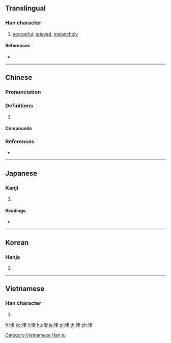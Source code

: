 {{also|淒}}
==Translingual==

===Han character===
{{Han char|rn=61|rad=心|as=08|sn=11|four=95047|canj=PJLV|ids=⿰忄妻}}

# [[sorrowful]], [[grieved]], [[melancholy]]

====References====
* {{Han ref|kx=0389.190|dkj=10744|dj=0723.060|hdz=42314.100|uh=60BD|ud=24765|bh=B17E|bd=45438}}

----

==Chinese==
{{zh-forms|s=凄}}

===Pronunciation===
{{zh-pron
|m=qī
|c=cai1
|mn=chhi
|mc=y
|oc=y
|cat=
}}

===Definitions===
{{zh-hanzi}}

# {{rfdef|zh}}

====Compounds====
{{zh-der|哀悽|孤孤悽悽|悲悽|悽傷|悽切|悽婉|悽怨|悽悽|悽悽惶惶|悽悽慘慘|悽惘|悽惶|悽惻|悽愴|悽慘|悽楚|悽涼|悽然|悽苦|慘悽|憯悽}}

===References===
* {{R:nan:thcwdq}}

----

==Japanese==

===Kanji===
{{ja-kanji|grade=|rs=心08}}

# {{defn|lang=ja|sort=心08}}

====Readings====
* {{ja-readings|on=[[せい]] (sei)|kun=[[いたむ]] (itamu)}}

----

==Korean==

===Hanja===
{{ko-hanja|hangeul=처|eumhun=|rv=cheo|mr=ch'ŏ|y=che}}

# {{defn|lang=ko|sort=心08}}

----

==Vietnamese==

===Han character===
{{vi-readings|rs=心08|hanviet=thê}}

# {{defn|lang=vi|sort=心08}}

[[Category:Vietnamese Han tu]]

[[fr:悽]]
[[ko:悽]]
[[li:悽]]
[[hu:悽]]
[[ja:悽]]
[[pl:悽]]
[[th:悽]]
[[zh:悽]]